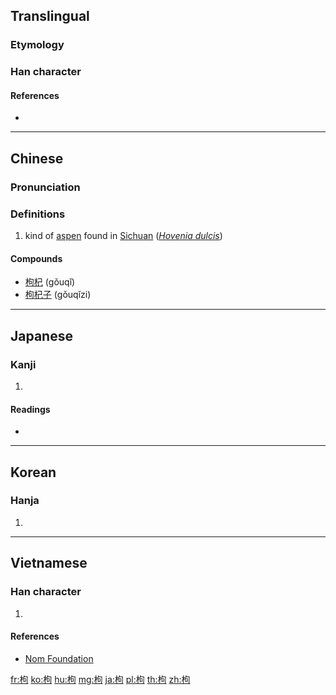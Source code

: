 {{also|栒}}
==Translingual==
===Etymology===
{{Han etyl}}
===Han character===
{{Han char|rn=75|rad=木|as=05|sn=9|four=47920|canj=DPR|ids=⿰木句}}

====References====
* {{Han ref|kx=0517.120|dkj=14588|dj=0905.150|hdz=21186.100|uh=67B8|ud=26552|bh=AC65|bd=44133}}

----

==Chinese==
{{zh-forms}}

===Pronunciation===
{{zh-pron
|m=gǒu,jǔ,gōu,qú
|c=gau2,geoi2
|mc=y
|oc=y
|ma=
|cat=pn
}}

===Definitions===
# kind of [[aspen]] found in [[Sichuan]] (''[[w:Hovenia dulcis|Hovenia dulcis]]'')

====Compounds====
* [[枸杞]] (gǒuqǐ)
* [[枸杞子]] (gǒuqǐzi)

----

==Japanese==

===Kanji===
{{ja-kanji|grade=|rs=木05}}

# {{defn|lang=ja|sort=木05}}

====Readings====
* {{ja-readings|on=[[く]] (ku), [[こう]] (kō)|kun=[[ひいらぎ]] (hiiragi), [[からたち]] (karatachi), [[まがる]] (magaru)}}

----

==Korean==

===Hanja===
{{ko-hanja|hangeul=구|eumhun=|rv=gu|mr=ku|y=kwu}}

# {{defn|lang=ko|sort=木05}}

----

==Vietnamese==

===Han character===
{{vi-hantu|[[cẩu]], [[cù]], [[cử]]|rs=木05}}

# {{defn|lang=vi|sort=木05}}

====References====
* [http://nomfoundation.org/common/nom_details.php?codepoint=67b8 Nom Foundation]

[[fr:枸]]
[[ko:枸]]
[[hu:枸]]
[[mg:枸]]
[[ja:枸]]
[[pl:枸]]
[[th:枸]]
[[zh:枸]]